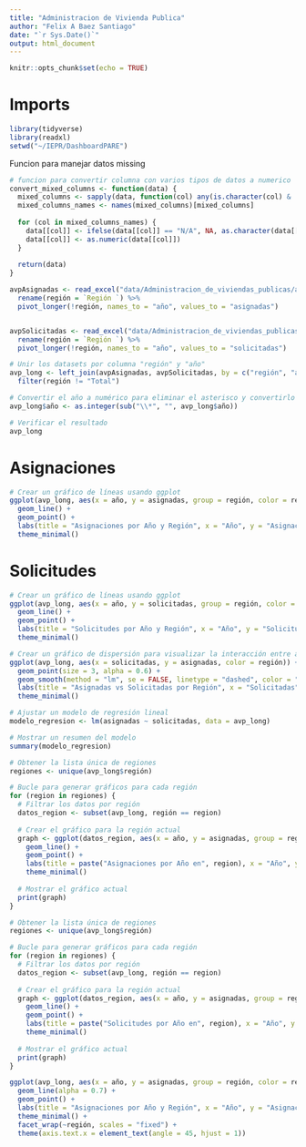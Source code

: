 ```yaml
---
title: "Administracion de Vivienda Publica"
author: "Felix A Baez Santiago"
date: "`r Sys.Date()`"
output: html_document
---
```


```r
knitr::opts_chunk$set(echo = TRUE)
```

# Imports
```r
library(tidyverse)
library(readxl)
setwd("~/IEPR/DashboardPARE")
```

Funcion para manejar datos missing

```r
# funcion para convertir columna con varios tipos de datos a numerico
convert_mixed_columns <- function(data) {
  mixed_columns <- sapply(data, function(col) any(is.character(col) & !is.na(as.numeric(col))))
  mixed_columns_names <- names(mixed_columns)[mixed_columns]
  
  for (col in mixed_columns_names) {
    data[[col]] <- ifelse(data[[col]] == "N/A", NA, as.character(data[[col]]))
    data[[col]] <- as.numeric(data[[col]])
  }
  
  return(data)
}
```

```r
avpAsignadas <- read_excel("data/Administracion_de_viviendas_publicas/avpAsignadas2017_23.xlsx") %>% 
  rename(región = `Región `) %>%
  pivot_longer(!región, names_to = "año", values_to = "asignadas")


avpSolicitadas <- read_excel("data/Administracion_de_viviendas_publicas/avpSolicitudes2017_23.xlsx")  %>% 
  rename(región = `Región `) %>%
  pivot_longer(!región, names_to = "año", values_to = "solicitadas")

# Unir los datasets por columna "región" y "año"
avp_long <- left_join(avpAsignadas, avpSolicitadas, by = c("región", "año")) %>% 
  filter(región != "Total")

# Convertir el año a numérico para eliminar el asterisco y convertirlo a int
avp_long$año <- as.integer(sub("\\*", "", avp_long$año))

# Verificar el resultado
avp_long
```

# Asignaciones
```r
# Crear un gráfico de líneas usando ggplot
ggplot(avp_long, aes(x = año, y = asignadas, group = región, color = región)) +
  geom_line() +
  geom_point() +
  labs(title = "Asignaciones por Año y Región", x = "Año", y = "Asignaciones") +
  theme_minimal()
```

# Solicitudes
```r
# Crear un gráfico de líneas usando ggplot
ggplot(avp_long, aes(x = año, y = solicitadas, group = región, color = región)) +
  geom_line() +
  geom_point() +
  labs(title = "Solicitudes por Año y Región", x = "Año", y = "Solicitudes") +
  theme_minimal()
```

```r
# Crear un gráfico de dispersión para visualizar la interacción entre asignadas y solicitadas
ggplot(avp_long, aes(x = solicitadas, y = asignadas, color = región)) +
  geom_point(size = 3, alpha = 0.6) +
  geom_smooth(method = "lm", se = FALSE, linetype = "dashed", color = "black") +
  labs(title = "Asignadas vs Solicitadas por Región", x = "Solicitadas", y = "Asignadas") +
  theme_minimal()
```

```r
# Ajustar un modelo de regresión lineal
modelo_regresion <- lm(asignadas ~ solicitadas, data = avp_long)

# Mostrar un resumen del modelo
summary(modelo_regresion)
```

```r
# Obtener la lista única de regiones
regiones <- unique(avp_long$región)

# Bucle para generar gráficos para cada región
for (region in regiones) {
  # Filtrar los datos por región
  datos_region <- subset(avp_long, región == region)
  
  # Crear el gráfico para la región actual
  graph <- ggplot(datos_region, aes(x = año, y = asignadas, group = región, color = región)) +
    geom_line() +
    geom_point() +
    labs(title = paste("Asignaciones por Año en", region), x = "Año", y = "Asignaciones") +
    theme_minimal()
  
  # Mostrar el gráfico actual
  print(graph)
}
```

```r
# Obtener la lista única de regiones
regiones <- unique(avp_long$región)

# Bucle para generar gráficos para cada región
for (region in regiones) {
  # Filtrar los datos por región
  datos_region <- subset(avp_long, región == region)
  
  # Crear el gráfico para la región actual
  graph <- ggplot(datos_region, aes(x = año, y = asignadas, group = región, color = región)) +
    geom_line() +
    geom_point() +
    labs(title = paste("Solicitudes por Año en", region), x = "Año", y = "Regiones") +
    theme_minimal()
  
  # Mostrar el gráfico actual
  print(graph)
}
```

```r
ggplot(avp_long, aes(x = año, y = asignadas, group = región, color = región)) +
  geom_line(alpha = 0.7) +
  geom_point() +
  labs(title = "Asignaciones por Año y Región", x = "Año", y = "Asignaciones") +
  theme_minimal() +
  facet_wrap(~región, scales = "fixed") +
  theme(axis.text.x = element_text(angle = 45, hjust = 1))

```








